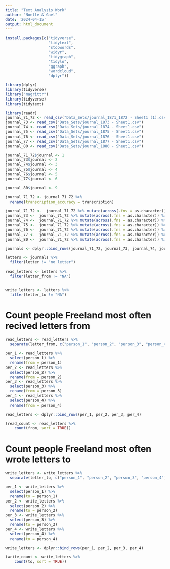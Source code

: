 ```yaml
---
title: "Text Analysis Work"
author: "Noelle & Gael"
date: '2024-04-15'
output: html_document
---
```

```r
install.packages(c("tidyverse", 
                   "tidytext",
                   "stopwords",
                   "widyr",
                   "tidygraph",
                   "tidylo",
                   "ggraph",
                   "wordcloud",
                   "dplyr"))
```


```r
library(dplyr)
library(tidyverse)
library("magrittr") 
library(tidyverse)
library(tidytext)
```


```r
library(readr)
journal_71_72 <- read_csv("Data_Sets/journal_1871_1872 - Sheet1 (1).csv")
journal_73 <- read_csv("Data_Sets/journal_1873 - Sheet1.csv")
journal_74 <- read_csv("Data_Sets/journal_1874 - Sheet1.csv")
journal_75 <- read_csv("Data_Sets/journal_1875 - Sheet1.csv")
journal_76 <- read_csv("Data_Sets/journal_1876 - Sheet1.csv")
journal_77 <- read_csv("Data_Sets/journal_1877 - Sheet1.csv")
journal_80 <- read_csv("Data_Sets/journal_1880 - Sheet1.csv")

```


```r
journal_71_72$journal <- 1
journal_73$journal <- 2
journal_74$journal <- 3
journal_75$journal <- 4
journal_76$journal <- 5
journal_77$journal <- 6

journal_80$journal <- 9
```

```r
journal_71_72 <- journal_71_72 %>%
  rename(transcription_accuracy = transcription)
```

```r
journal_71_72 <-  journal_71_72 %>% mutate(across(.fns = as.character)) %>% type_convert()
journal_73 <-  journal_71_72 %>% mutate(across(.fns = as.character)) %>% type_convert()
journal_74 <-  journal_71_72 %>% mutate(across(.fns = as.character)) %>% type_convert()
journal_75 <-  journal_71_72 %>% mutate(across(.fns = as.character)) %>% type_convert()
journal_76 <-  journal_71_72 %>% mutate(across(.fns = as.character)) %>% type_convert()
journal_77 <-  journal_71_72 %>% mutate(across(.fns = as.character)) %>% type_convert()
journal_80 <-  journal_71_72 %>% mutate(across(.fns = as.character)) %>% type_convert()
```


```r
journals <- dplyr::bind_rows(journal_71_72, journal_73, journal_74, journal_75, journal_76, journal_77, journal_80)
```

```r
letters <- journals %>%
  filter(letter != "no letter")
```

```r
read_letters <- letters %>%
  filter(letter_from != "NA")
  
```
```r
write_letters <- letters %>%
  filter(letter_to != "NA")
```

# Count people Freeland most often recived letters from

```r
read_letters <- read_letters %>%
  separate(letter_from, c("person_1", "person_2", "person_3", "person_4"), sep = ",")
```
```r
per_1 <- read_letters %>%
  select(person_1) %>%
  rename(from = person_1)
per_2 <- read_letters %>%
  select(person_2) %>%
  rename(from = person_2)
per_3 <- read_letters %>%
  select(person_3) %>%
  rename(from = person_3)
per_4 <- read_letters %>%
  select(person_4) %>%
  rename(from = person_4)

read_letters <- dplyr::bind_rows(per_1, per_2, per_3, per_4)
```

```r
(read_count <- read_letters %>%
    count(from, sort = TRUE))
```

# Count people Freeland most often wrote letters to

```r
write_letters <- write_letters %>%
  separate(letter_to, c("person_1", "person_2", "person_3", "person_4"), sep = ",")
```
```r
per_1 <- write_letters %>%
  select(person_1) %>%
  rename(to = person_1)
per_2 <- write_letters %>%
  select(person_2) %>%
  rename(to = person_2)
per_3 <- write_letters %>%
  select(person_3) %>%
  rename(to = person_3)
per_4 <- write_letters %>%
  select(person_4) %>%
  rename(to = person_4)

write_letters <- dplyr::bind_rows(per_1, per_2, per_3, per_4)
```

```r
(write_count <- write_letters %>%
    count(to, sort = TRUE))
```


